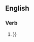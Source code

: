 ==English==

===Verb===
{{textual harassment}}

# {{{1|{{(slang)Using the medium of text to deliberately pester or annoy another person}}}}}
#:''{{{2|<!--Lucy was drunk last night and textually harassed Zander.  To which he said,"This aggression will not stand man."-->}}}''